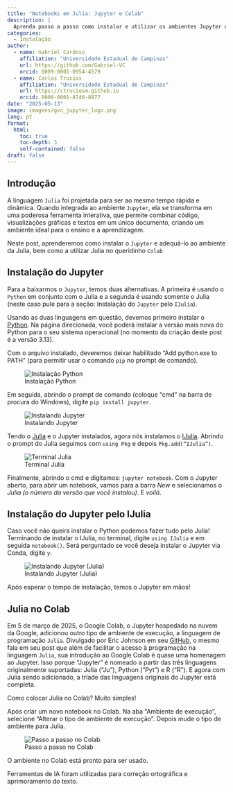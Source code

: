 ```yaml
---
title: "Notebooks em Julia: Jupyter e Colab"
description: |
  Aprenda passo a passo como instalar e utilizar os ambientes Jupyter e Colab integrados à linguagem Julia.
categories:
  - Instalação
author:
  - name: Gabriel Cardoso
    affiliation: "Universidade Estadual de Campinas"
    url: https://github.com/Gabriel-VC
    orcid: 0009-0001-0954-4579
  - name: Carlos Trucíos
    affiliation: "Universidade Estadual de Campinas"
    url: https://ctruciosm.github.io
    orcid: 0000-0001-8746-8877
date: "2025-05-13"
image: imagens/gvc_jupyter_logo.png
lang: pt
format:
  html:
    toc: true
    toc-depth: 3
    self-contained: false
draft: false
---
```


## Introdução
::: {.justify}
A linguagem `Julia` foi projetada para ser ao mesmo tempo rápida e dinâmica. Quando integrada ao ambiente `Jupyter`, ela se transforma em uma poderosa ferramenta interativa, que permite combinar código, visualizações gráficas e textos em um único documento, criando um ambiente ideal para o ensino e a aprendizagem.

Neste post, aprenderemos como instalar o `Jupyter` e adequá-lo ao ambiente da Julia, bem como a utilizar Julia no queridinho `Colab`
:::

## Instalação do Jupyter


::: {.justify}
Para a baixarmos o `Jupyter`, temos duas alternativas. A primeira é usando o `Python` em conjunto com o Julia e a segunda é usando somente o Julia (neste caso pule para a seção: Instalação do `Jupyter` pelo `IJulia`).

Usando as duas linguagens em questão, devemos primeiro instalar o [Python](https://www.python.org/downloads/). Na página direcionada, você poderá instalar a versão mais nova do Python para o seu sistema operacional (no momento da criação deste post é a versão 3.13).

Com o arquivo instalado, deveremos deixar habilitado “Add python.exe to PATH” (para permitir usar o comando `pip` no prompt de comando).
:::

![Instalação Python](imagens/gvc_jupyter_imagem1.png){fig-align="center"}

::: {.justify}
Em seguida, abrindo o prompt de comando (coloque “cmd” na barra de procura do Windows), digite `pip install jupyter`.
:::


![Instalando Jupyter](imagens/gvc_jupyter_imagem2.png){fig-align="center"}

::: {.justify}
Tendo o [Julia](https://www.ime.unicamp.br/~juliacps/Blog/instalar_julia.html) e o Jupyter instalados, agora nós instalamos o [IJulia](https://julialang.github.io/IJulia.jl/stable/manual/installation/). Abrindo o prompt do Julia seguimos com `using Pkg` e depois `Pkg.add(“IJulia”)`.
:::

![Terminal Julia](imagens/gvc_jupyter_imagem3.png){fig-align="center"}

::: {.justify}
Finalmente, abrindo o cmd e digitamos: `jupyter notebook`. Com o Jupyter aberto, para abrir um notebook, vamos para a barra *New* e selecionamos o *Julia (o número da versão que você instalou)*. E *voilá*.
:::

## Instalação do Jupyter pelo IJulia

::: {.justify}
Caso você não queira instalar o Python podemos fazer tudo pelo Julia! Terminando de instalar o IJulia, no terminal, digite `using IJulia` e em seguida `notebook()`.
Será perguntado se você deseja instalar o Jupyter via Conda, digite `y`.
:::

![Instalando Jupyter (Julia)](imagens/gvc_jupyter_imagem5.png){fig-align="center"}

::: {.justify}
Após esperar o tempo de instalação, temos o Jupyter em mãos!
:::

## Julia no Colab


::: {.justify}
Em 5 de março de 2025, o Google Colab, o Jupyter hospedado na nuvem da Google, adicionou outro tipo de ambiente de execução, a linguagem de programação `Julia`. Divulgado por Eric Johnson em seu [GitHub](https://github.com/googlecolab/colabtools/issues/5151), o mesmo fala em seu post que além de facilitar o acesso à programação na linguagem `Julia`, sua introdução ao Google Colab é quase uma homenagem ao Jupyter. Isso porque “Jupyter” é nomeado a partir das três linguagens originalmente suportadas: Julia ("Ju"), Python ("Pyt") e R ("R"). E agora com Julia sendo adicionado, a tríade das linguagens originais do Jupyter está completa.

Como colocar Julia no Colab? Muito simples!

Após criar um novo notebook no Colab. Na aba “Ambiente de execução”, selecione “Alterar o tipo de ambiente de execução”. Depois mude o tipo de ambiente para Julia.
:::

![Passo a passo no Colab](imagens/gvc_jupyter_imagem4.png){fig-align="center"}


O ambiente no Colab está pronto para ser usado.



::: callout-note
Ferramentas de IA foram utilizadas para correção ortográfica e aprimoramento do texto.
:::
